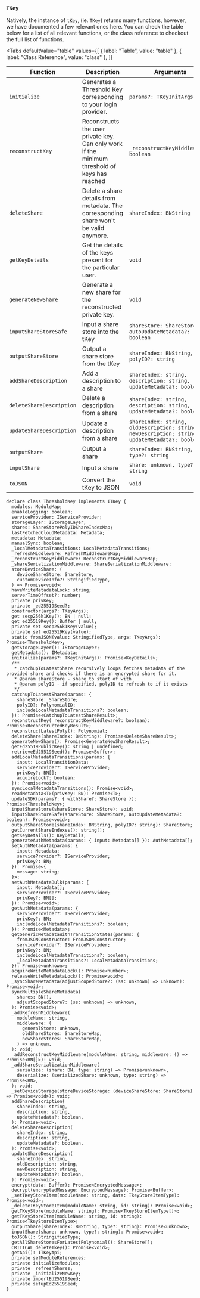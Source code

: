 
### `TKey`

Natively, the instance of `tKey`, (ie. `TKey`) returns many functions, however, we have documented a
few relevant ones here. You can check the table below for a list of all relevant functions, or the
class reference to checkout the full list of functions.

<Tabs
  defaultValue="table"
  values={[
    { label: "Table", value: "table" },
    { label: "Class Reference", value: "class" },
  ]}
>

<TabItem value="table">

| Function                 | Description                                                                                   | Arguments                                                                                      | Return                   |
| ------------------------ | --------------------------------------------------------------------------------------------- | ---------------------------------------------------------------------------------------------- | ------------------------ |
| `initialize`             | Generates a Threshold Key corresponding to your login provider.                               | `params?: TKeyInitArgs`                                                                        | `KeyDetails`             |
| `reconstructKey`         | Reconstructs the user private key. Can only work if the minimum threshold of keys has reached | `_reconstructKeyMiddleware?: boolean`                                                          | `ReconstructedKeyResult` |
| `deleteShare`            | Delete a share details from metadata. The corresponding share won't be valid anymore.         | `shareIndex: BNString`                                                                         | `DeleteShareResult`      |
| `getKeyDetails`          | Get the details of the keys present for the particular user.                                  | `void`                                                                                         | `KeyDetails`             |
| `generateNewShare`       | Generate a new share for the reconstructed private key.                                       | `void`                                                                                         | `GenerateNewShareResult` |
| `inputShareStoreSafe`    | Input a share store into the tKey                                                             | `shareStore: ShareStore, autoUpdateMetadata?: boolean`                                         | `void`                   |
| `outputShareStore`       | Output a share store from the tKey                                                            | `shareIndex: BNString, polyID?: string`                                                        | `ShareStore`             |
| `addShareDescription`    | Add a description to a share                                                                  | `shareIndex: string, description: string, updateMetadata?: boolean`                            | `void`                   |
| `deleteShareDescription` | Delete a description from a share                                                             | `shareIndex: string, description: string, updateMetadata?: boolean`                            | `void`                   |
| `updateShareDescription` | Update a description from a share                                                             | `shareIndex: string, oldDescription: string, newDescription: string, updateMetadata?: boolean` | `void`                   |
| `outputShare`            | Output a share                                                                                | `shareIndex: BNString, type?: string`                                                          | `unknown`                |
| `inputShare`             | Input a share                                                                                 | `share: unknown, type?: string`                                                                | `void`                   |
| `toJSON`                 | Convert the tKey to JSON                                                                      | `void`                                                                                         | `StringifiedType`        |

</TabItem>

<TabItem value="class">

```tsx
declare class ThresholdKey implements ITKey {
  modules: ModuleMap;
  enableLogging: boolean;
  serviceProvider: IServiceProvider;
  storageLayer: IStorageLayer;
  shares: ShareStorePolyIDShareIndexMap;
  lastFetchedCloudMetadata: Metadata;
  metadata: Metadata;
  manualSync: boolean;
  _localMetadataTransitions: LocalMetadataTransitions;
  _refreshMiddleware: RefreshMiddlewareMap;
  _reconstructKeyMiddleware: ReconstructKeyMiddlewareMap;
  _shareSerializationMiddleware: ShareSerializationMiddleware;
  storeDeviceShare: (
    deviceShareStore: ShareStore,
    customDeviceInfo?: StringifiedType,
  ) => Promise<void>;
  haveWriteMetadataLock: string;
  serverTimeOffset?: number;
  private privKey;
  private _ed25519Seed?;
  constructor(args?: TKeyArgs);
  get secp256k1Key(): BN | null;
  get ed25519Key(): Buffer | null;
  private set secp256k1Key(value);
  private set ed25519Key(value);
  static fromJSON(value: StringifiedType, args: TKeyArgs): Promise<ThresholdKey>;
  getStorageLayer(): IStorageLayer;
  getMetadata(): IMetadata;
  initialize(params?: TKeyInitArgs): Promise<KeyDetails>;
  /**
   * catchupToLatestShare recursively loops fetches metadata of the provided share and checks if there is an encrypted share for it.
   * @param shareStore - share to start of with
   * @param polyID - if specified, polyID to refresh to if it exists
   */
  catchupToLatestShare(params: {
    shareStore: ShareStore;
    polyID?: PolynomialID;
    includeLocalMetadataTransitions?: boolean;
  }): Promise<CatchupToLatestShareResult>;
  reconstructKey(_reconstructKeyMiddleware?: boolean): Promise<ReconstructedKeyResult>;
  reconstructLatestPoly(): Polynomial;
  deleteShare(shareIndex: BNString): Promise<DeleteShareResult>;
  generateNewShare(): Promise<GenerateNewShareResult>;
  getEd25519PublicKey(): string | undefined;
  retrieveEd25519Seed(): Promise<Buffer>;
  addLocalMetadataTransitions(params: {
    input: LocalTransitionData;
    serviceProvider?: IServiceProvider;
    privKey?: BN[];
    acquireLock?: boolean;
  }): Promise<void>;
  syncLocalMetadataTransitions(): Promise<void>;
  readMetadata<T>(privKey: BN): Promise<T>;
  updateSDK(params?: { withShare?: ShareStore }): Promise<ThresholdKey>;
  inputShareStore(shareStore: ShareStore): void;
  inputShareStoreSafe(shareStore: ShareStore, autoUpdateMetadata?: boolean): Promise<void>;
  outputShareStore(shareIndex: BNString, polyID?: string): ShareStore;
  getCurrentShareIndexes(): string[];
  getKeyDetails(): KeyDetails;
  generateAuthMetadata(params: { input: Metadata[] }): AuthMetadata[];
  setAuthMetadata(params: {
    input: Metadata;
    serviceProvider?: IServiceProvider;
    privKey?: BN;
  }): Promise<{
    message: string;
  }>;
  setAuthMetadataBulk(params: {
    input: Metadata[];
    serviceProvider?: IServiceProvider;
    privKey?: BN[];
  }): Promise<void>;
  getAuthMetadata(params: {
    serviceProvider?: IServiceProvider;
    privKey?: BN;
    includeLocalMetadataTransitions?: boolean;
  }): Promise<Metadata>;
  getGenericMetadataWithTransitionStates(params: {
    fromJSONConstructor: FromJSONConstructor;
    serviceProvider?: IServiceProvider;
    privKey?: BN;
    includeLocalMetadataTransitions?: boolean;
    _localMetadataTransitions?: LocalMetadataTransitions;
  }): Promise<unknown>;
  acquireWriteMetadataLock(): Promise<number>;
  releaseWriteMetadataLock(): Promise<void>;
  _syncShareMetadata(adjustScopedStore?: (ss: unknown) => unknown): Promise<void>;
  syncMultipleShareMetadata(
    shares: BN[],
    adjustScopedStore?: (ss: unknown) => unknown,
  ): Promise<void>;
  _addRefreshMiddleware(
    moduleName: string,
    middleware: (
      generalStore: unknown,
      oldShareStores: ShareStoreMap,
      newShareStores: ShareStoreMap,
    ) => unknown,
  ): void;
  _addReconstructKeyMiddleware(moduleName: string, middleware: () => Promise<BN[]>): void;
  _addShareSerializationMiddleware(
    serialize: (share: BN, type: string) => Promise<unknown>,
    deserialize: (serializedShare: unknown, type: string) => Promise<BN>,
  ): void;
  _setDeviceStorage(storeDeviceStorage: (deviceShareStore: ShareStore) => Promise<void>): void;
  addShareDescription(
    shareIndex: string,
    description: string,
    updateMetadata?: boolean,
  ): Promise<void>;
  deleteShareDescription(
    shareIndex: string,
    description: string,
    updateMetadata?: boolean,
  ): Promise<void>;
  updateShareDescription(
    shareIndex: string,
    oldDescription: string,
    newDescription: string,
    updateMetadata?: boolean,
  ): Promise<void>;
  encrypt(data: Buffer): Promise<EncryptedMessage>;
  decrypt(encryptedMessage: EncryptedMessage): Promise<Buffer>;
  _setTKeyStoreItem(moduleName: string, data: TkeyStoreItemType): Promise<void>;
  _deleteTKeyStoreItem(moduleName: string, id: string): Promise<void>;
  getTKeyStore(moduleName: string): Promise<TkeyStoreItemType[]>;
  getTKeyStoreItem(moduleName: string, id: string): Promise<TkeyStoreItemType>;
  outputShare(shareIndex: BNString, type?: string): Promise<unknown>;
  inputShare(share: unknown, type?: string): Promise<void>;
  toJSON(): StringifiedType;
  getAllShareStoresForLatestPolynomial(): ShareStore[];
  CRITICAL_deleteTkey(): Promise<void>;
  getApi(): ITKeyApi;
  private setModuleReferences;
  private initializeModules;
  private _refreshShares;
  private _initializeNewKey;
  private importEd25519Seed;
  private setupEd25519Seed;
}
```

</TabItem>

</Tabs>
